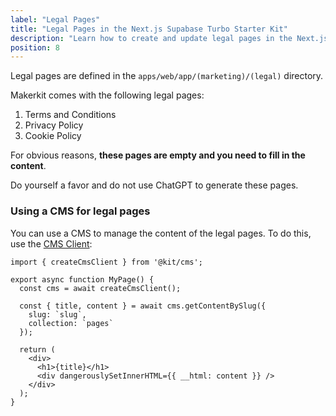 ```yaml
---
label: "Legal Pages"
title: "Legal Pages in the Next.js Supabase Turbo Starter Kit"
description: "Learn how to create and update legal pages in the Next.js Supabase Turbo Starter Kit."
position: 8
---
```


Legal pages are defined in the `apps/web/app/(marketing)/(legal)` directory. 

Makerkit comes with the following legal pages:

1. Terms and Conditions
2. Privacy Policy
3. Cookie Policy

For obvious reasons, **these pages are empty and you need to fill in the content**.

Do yourself a favor and do not use ChatGPT to generate these pages.

### Using a CMS for legal pages

You can use a CMS to manage the content of the legal pages. To do this, use the [CMS Client](cms):

```tsx
import { createCmsClient } from '@kit/cms';

export async function MyPage() {
  const cms = await createCmsClient();

  const { title, content } = await cms.getContentBySlug({
    slug: `slug`,
    collection: `pages`
  });

  return (
    <div>
      <h1>{title}</h1>
      <div dangerouslySetInnerHTML={{ __html: content }} />
    </div>
  );
}
```